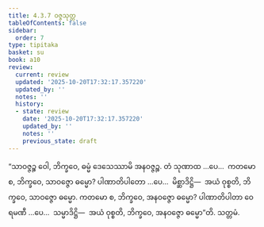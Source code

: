 ```yaml
---
title: 4.3.7 ဝဇ္ဇသုတ္တ
tableOfContents: false
sidebar:
  order: 7
type: tipitaka
basket: su
book: a10
review:
  current: review
  updated: '2025-10-20T17:32:17.357220'
  updated_by: ''
  notes: ''
  history:
  - state: review
    date: '2025-10-20T17:32:17.357220'
    updated_by: ''
    notes: ''
    previous_state: draft
---
```



<DynamicBreadcrumb />


<ReviewStatus review={frontmatter.review} showDetails={true} />

<HypothesisAnnotation frontmatter={frontmatter} />

<Division number="184" book="a10" e="ch" v="17" p="484">

<Paragraph number="1339" book="a10">
“သာဝဇ္ဇဉ္စ ဝေါ, ဘိက္ခဝေ, ဓမ္မံ ဒေသေဿာမိ အနဝဇ္ဇဉ္စ. တံ သုဏာထ …ပေ…  ကတမော စ, ဘိက္ခဝေ, သာဝဇ္ဇော ဓမ္မော? ပါဏာတိပါတော …ပေ…  မိစ္ဆာဒိဋ္ဌိ—  အယံ ဝုစ္စတိ, ဘိက္ခဝေ, သာဝဇ္ဇော ဓမ္မော.
</Paragraph>

<Paragraph number="1340" book="a10">
ကတမော စ, ဘိက္ခဝေ, အနဝဇ္ဇော ဓမ္မော? ပါဏာတိပါတာ ဝေရမဏီ …ပေ…  သမ္မာဒိဋ္ဌိ—  အယံ ဝုစ္စတိ, ဘိက္ခဝေ, အနဝဇ္ဇော ဓမ္မော”တိ.

</Paragraph>
</Division>

<Paragraph number="1341" type="center" book="a10">
သတ္တမံ.
</Paragraph>